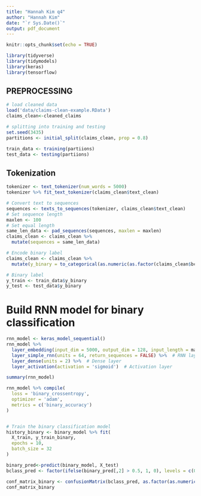 ```yaml
---
title: "Hannah Kim q4"
author: "Hannah Kim"
date: "`r Sys.Date()`"
output: pdf_document
---
```


```r
knitr::opts_chunk$set(echo = TRUE)
```

```r
library(tidyverse)
library(tidymodels)
library(keras)
library(tensorflow)
```


## PREPROCESSING
#################
```r
# load cleaned data
load('data/claims-clean-example.RData')
claims_clean<-cleaned_claims

# splitting into training and testing
set.seed(3435)
partitions <- initial_split(claims_clean, prop = 0.8)

train_data <- training(partiions)
test_data <- testing(partiions)
```

## Tokenization
#################
```r
tokenizer <- text_tokenizer(num_words = 5000)
tokenizer %>% fit_text_tokenizer(claims_clean$text_clean)

# Convert text to sequences
sequences <- texts_to_sequences(tokenizer, claims_clean$text_clean)
# Set sequence length
maxlen <- 100 
# Set equal length
same_len_data <- pad_sequences(sequences, maxlen = maxlen)
claims_clean <- claims_clean %>% 
  mutate(sequences = same_len_data)

# Encode binary label
claims_clean <- claims_clean %>% 
  mutate(y_binary = to_categorical(as.numeric(as.factor(claims_clean$bclass))-1))

# Binary label
y_train <- train_data$y_binary
y_test <- test_data$y_binary
```


# Build RNN model for binary classification
```r
rnn_model <- keras_model_sequential()
rnn_model %>%
  layer_embedding(input_dim = 5000, output_dim = 128, input_length = maxlen) %>%  # Embedding layer
  layer_simple_rnn(units = 64, return_sequences = FALSE) %>%  # RNN layer
  layer_dense(units = 2) %>%  # Dense layer
  layer_activation(activation = 'sigmoid')  # Activation layer

summary(rnn_model)

rnn_model %>% compile(
  loss = 'binary_crossentropy',
  optimizer = 'adam',
  metrics = c('binary_accuracy')
)


# Train the binary classification model
history_binary <- binary_model %>% fit(
  X_train, y_train_binary,
  epochs = 10,
  batch_size = 32
)

binary_pred<-predict(binary_model, X_test)
bclass_pred <- factor(ifelse(binary_pred[,2] > 0.5, 1, 0), levels = c(0, 1))

conf_matrix_binary <- confusionMatrix(bclass_pred, as.factor(as.numeric(test_data$bclass)-1))
conf_matrix_binary
```

